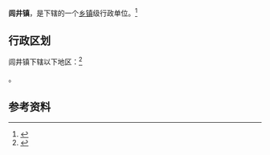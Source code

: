 {{中国乡级行政区|62/11/26/105/000}}

'''闾井镇'''，是{{PRC admin/fullname|62/11/26/105/000|3}}下辖的一个[[乡镇|乡镇]]级行政单位。<ref>{{PRC admin/ref sgc|{{PRC admin/parent|62/11/26/105/000}}}}</ref>

== 行政区划 ==

闾井镇下辖以下地区：<ref>{{PRC admin/ref sgc|62/11/26/105/000}}</ref>

{{PRC admin/children|62/11/26/105/000}}。

== 参考资料 ==

{{reflist}}

{{行政区划小作品}}
{{PRC admin/navcat|62/11/26/105/000}}